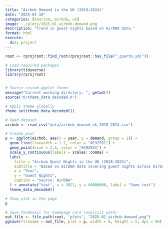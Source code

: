 ```yaml
---
title: "Airbnb Demand in the UK (2018–2024)"
date: "2025-01-10"
categories: [tourism, airbnb, uk]
image: ../plots/2025-01_airbnb-demand.png
description: "Trend in guest nights based on AirDNA data."
format: html
execute:
  dir: project
---
```


```r
root <- rprojroot::find_root(rprojroot::has_file("_quarto.yml"))
```


```r
# Load required packages
library(tidyverse)
library(rprojroot)


# Source custom ggplot theme
message("Current working directory: ", getwd())
source("R/theme_data_decoded.R")

# Apply theme globally
theme_set(theme_data_decoded())

# Read dataset
airbnb <- read_csv("data/airbnb_demand_uk_2018_2024.csv")

# Create plot
p <- ggplot(airbnb, aes(x = year, y = demand, group = 1)) +
  geom_line(linewidth = 1.2, color = "#192951") +
  geom_point(size = 2.5, color = "#192951") +
  scale_y_continuous(labels = scales::comma) +
  labs(
    title = "Airbnb Guest Nights in the UK (2018–2024)",
    subtitle = "Based on AirDNA data covering guest nights across Airbnb listings",
    x = "Year",
    y = "Guest Nights",
    caption = "Source: AirDNA"
  ) + annotate("text", x = 2021, y = 40000000, label = "Some text")
  theme_data_decoded()

# Show plot in the page
p

# Save thumbnail for homepage card (explicit path)
out_file <- file.path(root, "plots", "2025-01_airbnb-demand.png")
ggsave(filename = out_file, plot = p, width = 8, height = 5, dpi = 96)
```